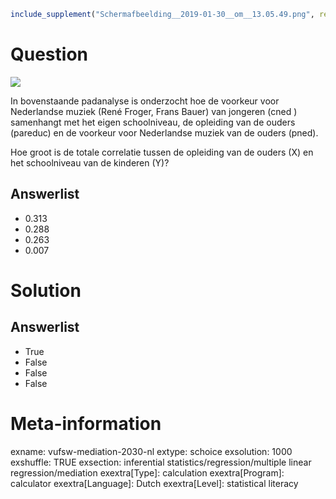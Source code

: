```r
include_supplement("Schermafbeelding__2019-01-30__om__13.05.49.png", recursive = TRUE)
```

Question
========
![](Schermafbeelding__2019-01-30__om__13.05.49.png)
  
In bovenstaande padanalyse is onderzocht hoe de voorkeur voor
Nederlandse muziek (René Froger, Frans Bauer) van jongeren (cned )
samenhangt met het eigen schoolniveau, de opleiding van de ouders
(pareduc) en de voorkeur voor Nederlandse muziek van de ouders (pned).  

Hoe groot is de totale correlatie tussen de opleiding van de ouders (X)
en het schoolniveau van de kinderen (Y)?

Answerlist
----------
* 0.313
* 0.288
* 0.263
* 0.007

Solution
========










Answerlist
----------
* True
* False
* False
* False

Meta-information
================
exname: vufsw-mediation-2030-nl
extype: schoice
exsolution: 1000
exshuffle: TRUE
exsection: inferential statistics/regression/multiple linear regression/mediation
exextra[Type]: calculation
exextra[Program]: calculator
exextra[Language]: Dutch
exextra[Level]: statistical literacy

